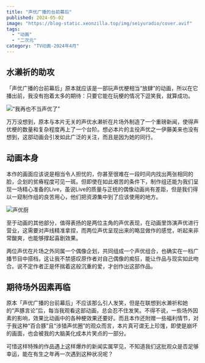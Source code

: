 ```yaml
---
title: "声优广播的台前幕后"
published: 2024-05-02
image: "https://blog-static.xeonzilla.top/img/seiyuradio/cover.avif"
tags:
  - "动画"
  - "二次元"
category: "TV动画-2024年4月"
---
```


## 水濑祈的助攻
「声优广播的台前幕后」原本就应该是一部玩声优梗相当“放肆”的动画，所以在它播出前，我没有抱着太多的期待：只要它能在玩梗的情况下逗笑我，就算成功。

<Image src="https://blog-static.xeonzilla.top/img/seiyuradio/01.avif" alt="“我再也不当声优了”" quality="max" inferSize />

万万没想到，原本与本片无关的声优水濑祈在片场外制造了一个重磅新闻，使得声优梗的数量和复杂程度再上了一个台阶。想必本片的主役声优之一伊藤美来也没有想到，这部动画会引发如此广泛的关注，而且是因为她的同行。

## 动画本身
本作的画面应该说是相当令人担忧的，你甚至很难在一段时间内找出两张相同的脸，企划的贫瘠程度可见一斑。但即使在如此艰苦的条件下，制作组还能为我们呈现一场精心准备的Live，虽说Live的质量与正统的偶像动画尚有差距，但是我们得以一窥制作组的良苦用心，他们把资源集中到了应该使用的地方。

<Image src="https://blog-static.xeonzilla.top/img/seiyuradio/02.avif" alt="声优厨" quality="max" inferSize />

至于动画的其他部分，值得表扬的是两位主角的声优表现，在动画里饰演声优进行营业，这需要对声线精准拿捏，而两位声优呈现出来的略显做作的感觉，听起来非常酸爽，也能够撑起喜剧效果。

两位声优在片场之外同属一个偶像企划，共同组成一个声优组合，也确实在一档广播节目中搭档，这让我不禁感叹原作者对自己偶像的痴狂，能让作品与现实如此吻合。说不定作者正是怀揣着这般沉重的爱，才创作出这部作品。

## 期待场外因素再临
原本「声优广播的台前幕后」不应该那么引人发笑，但是在联想到水濑祈和她的“声豚言论”后，每当我观看这部动画，总会忍不住发笑。不得不说，一些场外因素的影响，效果比动画中的各种梗效果还要好。而且本作还附赠一些福利情节，对于我这种“百合豚”且“涉猎声优圈”的观众而言，本片真可谓无上珍馐，即使是崩坏的画面，也会被我的大脑美化成本片笑点的一部分。

可惜这样特殊的作品遇上这样爆炸的新闻实属罕见，不知道我们这批观众是否足够幸运，能在有生之年再一次遇到这种状况呢？
